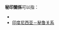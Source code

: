 {{NoteTA|G1=地名}}

'''秘印關係'''可以指：

* {{Link-en|印度－秘魯關係|India–Peru relations}}
* [[印度尼西亚－秘鲁关系|印度尼西亚－秘鲁关系]]

{{disambig|cat=四字消歧義}}